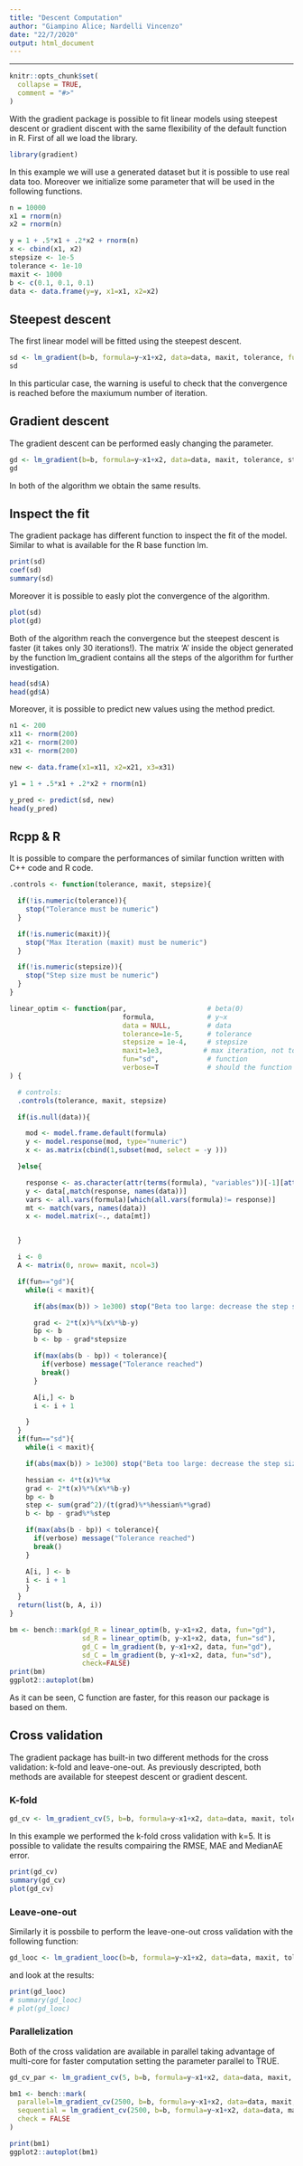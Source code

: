 ```yaml
---
title: "Descent Computation"
author: "Giampino Alice; Nardelli Vincenzo"
date: "22/7/2020"
output: html_document
---
```

---

```r
knitr::opts_chunk$set(
  collapse = TRUE,
  comment = "#>"
)
```

With the gradient package is possible to fit linear models using steepest descent or gradient discent with the same flexibility of the \code{lm} default function in R. First of all we load the library.

```r
library(gradient)
```

In this example we will use a generated dataset but it is possible to use real data too. Moreover we initialize some parameter that will be used in the following functions.

```r
n = 10000
x1 = rnorm(n)
x2 = rnorm(n)

y = 1 + .5*x1 + .2*x2 + rnorm(n)
x <- cbind(x1, x2)
stepsize <- 1e-5
tolerance <- 1e-10
maxit <- 1000
b <- c(0.1, 0.1, 0.1)
data <- data.frame(y=y, x1=x1, x2=x2)
```


## Steepest descent

The first linear model will be fitted using the steepest descent. 

```r
sd <- lm_gradient(b=b, formula=y~x1+x2, data=data, maxit, tolerance, fun="sd")
sd
```

In this particular case, the warning is useful to check that the convergence is reached before the maxiumum number of iteration.

## Gradient descent 

The gradient descent can be performed easly changing the \code{fun} parameter.

```r
gd <- lm_gradient(b=b, formula=y~x1+x2, data=data, maxit, tolerance, stepsize, fun="gd")
gd
```

In both of the algorithm we obtain the same results.

## Inspect the fit

The gradient package has different function to inspect the fit of the model. Similar to what is available for the R base function lm.

```r
print(sd)
coef(sd)
summary(sd)
```

Moreover it is possible to easly plot the convergence of the algorithm.

```r
plot(sd)
plot(gd)
```

Both of the algorithm reach the convergence but the steepest descent is faster (it takes only 30 iterations!). The matrix 'A' inside the object generated by the function lm_gradient contains all the steps of the algorithm for further investigation.

```r
head(sd$A)
head(gd$A)
```
Moreover, it is possible to predict new values using the method predict. 

```r
n1 <- 200
x11 <- rnorm(200)
x21 <- rnorm(200)
x31 <- rnorm(200)

new <- data.frame(x1=x11, x2=x21, x3=x31)

y1 = 1 + .5*x1 + .2*x2 + rnorm(n1)

y_pred <- predict(sd, new)
head(y_pred)
```

## Rcpp & R

It is possible to compare the performances of similar function written with C++ code and R code.

```r
.controls <- function(tolerance, maxit, stepsize){

  if(!is.numeric(tolerance)){
    stop("Tolerance must be numeric")
  }

  if(!is.numeric(maxit)){
    stop("Max Iteration (maxit) must be numeric")
  }

  if(!is.numeric(stepsize)){
    stop("Step size must be numeric")
  }
}

linear_optim <- function(par,                    # beta(0)
                            formula,             # y~x
                            data = NULL,         # data
                            tolerance=1e-5,      # tolerance
                            stepsize = 1e-4,     # stepsize
                            maxit=1e3,          # max iteration, not to run forever
                            fun="sd",            # function
                            verbose=T            # should the function write messages during
) {

  # controls:
  .controls(tolerance, maxit, stepsize)

  if(is.null(data)){

    mod <- model.frame.default(formula)
    y <- model.response(mod, type="numeric")
    x <- as.matrix(cbind(1,subset(mod, select = -y )))

  }else{

    response <- as.character(attr(terms(formula), "variables"))[-1][attr(terms(formula), "response")] #[1] is the list call
    y <- data[,match(response, names(data))]
    vars <- all.vars(formula)[which(all.vars(formula)!= response)]
    mt <- match(vars, names(data))
    x <- model.matrix(~., data[mt])


  }

  i <- 0
  A <- matrix(0, nrow= maxit, ncol=3)

  if(fun=="gd"){
    while(i < maxit){

      if(abs(max(b)) > 1e300) stop("Beta too large: decrease the step size!")

      grad <- 2*t(x)%*%(x%*%b-y)
      bp <- b
      b <- bp - grad*stepsize

      if(max(abs(b - bp)) < tolerance){
        if(verbose) message("Tolerance reached")
        break()
      }

      A[i,] <- b
      i <- i + 1

    }
  }
  if(fun=="sd"){
    while(i < maxit){

    if(abs(max(b)) > 1e300) stop("Beta too large: decrease the step size!")

    hessian <- 4*t(x)%*%x
    grad <- 2*t(x)%*%(x%*%b-y)
    bp <- b
    step <- sum(grad^2)/(t(grad)%*%hessian%*%grad)
    b <- bp - grad%*%step

    if(max(abs(b - bp)) < tolerance){
      if(verbose) message("Tolerance reached")
      break()
    }

    A[i, ] <- b
    i <- i + 1
    }
  }
  return(list(b, A, i))
}
```

```r
bm <- bench::mark(gd_R = linear_optim(b, y~x1+x2, data, fun="gd"),
                  sd_R = linear_optim(b, y~x1+x2, data, fun="sd"),
                  gd_C = lm_gradient(b, y~x1+x2, data, fun="gd"),
                  sd_C = lm_gradient(b, y~x1+x2, data, fun="sd"),
                  check=FALSE)
print(bm)
ggplot2::autoplot(bm)
```

As it can be seen, C function are faster, for this reason our package is based on them.

## Cross validation

The gradient package has built-in two different methods for the cross validation: k-fold and leave-one-out.
As previously descripted, both methods are available for steepest descent or gradient descent. 

### K-fold

```r
gd_cv <- lm_gradient_cv(5, b=b, formula=y~x1+x2, data=data, maxit, tolerance, fun="gd", parallel = FALSE)
```

In this example we performed the k-fold cross validation with k=5. It is possible to validate the results compairing the RMSE, MAE and MedianAE error.

```r
print(gd_cv)
summary(gd_cv)
plot(gd_cv)
```


### Leave-one-out
Similarly it is possbile to perform the leave-one-out cross validation with the following function:

```r
gd_looc <- lm_gradient_looc(b=b, formula=y~x1+x2, data=data, maxit, tolerance, fun="gd", parallel = FALSE)
```

and look at the results:

```r
print(gd_looc)
# summary(gd_looc)
# plot(gd_looc)
```


### Parallelization

Both of the cross validation are available in parallel taking advantage of multi-core for faster computation setting the parameter parallel to TRUE. 

```r
gd_cv_par <- lm_gradient_cv(5, b=b, formula=y~x1+x2, data=data, maxit, tolerance, fun="gd", parallel = TRUE)

bm1 <- bench::mark(
  parallel=lm_gradient_cv(2500, b=b, formula=y~x1+x2, data=data, maxit, tolerance, fun="sd", parallel = TRUE),
  sequential = lm_gradient_cv(2500, b=b, formula=y~x1+x2, data=data, maxit, tolerance, fun="sd", parallel = FALSE),
  check = FALSE
)

print(bm1)
ggplot2::autoplot(bm1)

```



